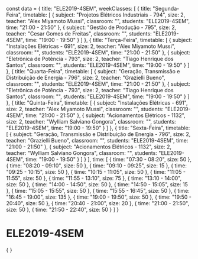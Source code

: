 const data = {
  title: "ELE2019-4SEM",
  weekClasses: [
    {
      title: "Segunda-Feira",
      timetable: [
        {
          subject: "Projetos Elétricos Industriais - 794",
          size: 2,
          teacher: "Alex Miyamoto Mussi",
          classroom: "",
          students: "ELE2019-4SEM",
          time: "21:00 - 21:50"
        },
        {
          subject: "Gestão de Produção - 795",
          size: 2,
          teacher: "Cesar Gomes de Freitas",
          classroom: "",
          students: "ELE2019-4SEM",
          time: "19:00 - 19:50"
        }
      ]
    },
    {
      title: "Terça-Feira",
      timetable: [
        {
          subject: "Instalações Elétricas - 691",
          size: 2,
          teacher: "Alex Miyamoto Mussi",
          classroom: "",
          students: "ELE2019-4SEM",
          time: "21:00 - 21:50"
        },
        {
          subject: "Eletrônica de Potência - 793",
          size: 2,
          teacher: "Tiago Henrique dos Santos",
          classroom: "",
          students: "ELE2019-4SEM",
          time: "19:00 - 19:50"
        }
      ]
    },
    {
      title: "Quarta-Feira",
      timetable: [
        {
          subject: "Geração, Transmissão e Distribuição de Energia - 796",
          size: 2,
          teacher: "Grazielli Bueno",
          classroom: "",
          students: "ELE2019-4SEM",
          time: "21:00 - 21:50"
        },
        {
          subject: "Eletrônica de Potência - 793",
          size: 2,
          teacher: "Tiago Henrique dos Santos",
          classroom: "",
          students: "ELE2019-4SEM",
          time: "19:00 - 19:50"
        }
      ]
    },
    {
      title: "Quinta-Feira",
      timetable: [
        {
          subject: "Instalações Elétricas - 691",
          size: 2,
          teacher: "Alex Miyamoto Mussi",
          classroom: "",
          students: "ELE2019-4SEM",
          time: "21:00 - 21:50"
        },
        {
          subject: "Acionamentos Elétricos - 1132",
          size: 2,
          teacher: "Wylliam Salviano Gongora",
          classroom: "",
          students: "ELE2019-4SEM",
          time: "19:00 - 19:50"
        }
      ]
    },
    {
      title: "Sexta-Feira",
      timetable: [
        {
          subject: "Geração, Transmissão e Distribuição de Energia - 796",
          size: 2,
          teacher: "Grazielli Bueno",
          classroom: "",
          students: "ELE2019-4SEM",
          time: "21:00 - 21:50"
        },
        {
          subject: "Acionamentos Elétricos - 1132",
          size: 2,
          teacher: "Wylliam Salviano Gongora",
          classroom: "",
          students: "ELE2019-4SEM",
          time: "19:00 - 19:50"
        }
      ]
    }
  ],
  time: [
    {
      time: "07:30 - 08:20",
      size: 50
    },
    {
      time: "08:20 - 09:10",
      size: 50
    },
    {
      time: "09:10 - 09:25",
      size: 15
    },
    {
      time: "09:25 - 10:15",
      size: 50
    },
    {
      time: "10:15 - 11:05",
      size: 50
    },
    {
      time: "11:05 - 11:55",
      size: 50
    },
    {
      time: "11:55 - 13:10",
      size: 75
    },
    {
      time: "13:10 - 14:00",
      size: 50
    },
    {
      time: "14:00 - 14:50",
      size: 50
    },
    {
      time: "14:50 - 15:05",
      size: 15
    },
    {
      time: "15:05 - 15:55",
      size: 50
    },
    {
      time: "15:55 - 16:45",
      size: 50
    },
    {
      time: "16:45 - 19:00",
      size: 135
    },
    {
      time: "19:00 - 19:50",
      size: 50
    },
    {
      time: "19:50 - 20:40",
      size: 50
    },
    {
      time: "20:40 - 21:00",
      size: 20
    },
    {
      time: "21:00 - 21:50",
      size: 50
    },
    {
      time: "21:50 - 22:40",
      size: 50
    }
  ]
}

# ELE2019-4SEM

<div>
    {
        <Grid
            title={data.title} 
            weekClasses={data.weekClasses} 
            time={data.time}
        />
    }
</div>